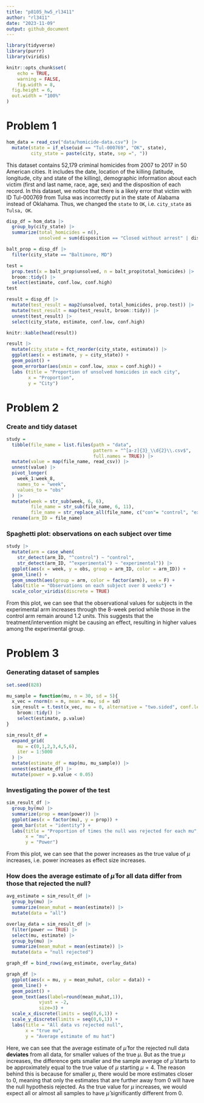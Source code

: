 ```yaml
---
title: "p8105_hw5_rl3411"
author: "rl3411"
date: "2023-11-09"
output: github_document
---
```


```r
library(tidyverse)
library(purrr)
library(viridis)

knitr::opts_chunk$set(
    echo = TRUE,
    warning = FALSE,
    fig.width = 8, 
  fig.height = 6,
  out.width = "100%"
)
```

# Problem 1

```r
hom_data = read_csv("data/homicide-data.csv") |> 
  mutate(state = if_else(uid == "Tul-000769", "OK", state),
         city_state = paste(city, state, sep =", ")) 
```

This dataset contains 52,179 criminal homicides from 2007 to 2017 in 50 American cities. It includes the date, location of the killing (latitude, longitude, city and state of the killing), demographic information about each victim (first and last name, race, age, sex) and the disposition of each record. In this dataset, we notice that there is a likely error that victim with ID Tul-000769 from Tulsa was incorrectly put in the state of Alabama instead of Oklahama. Thus, we changed the `state` to `OK`, i.e. `city_state` as `Tulsa, OK`.

```r
disp_df = hom_data |> 
  group_by(city_state) |> 
  summarize(total_homicides = n(),
            unsolved = sum(disposition == "Closed without arrest" | disposition == "Open/No arrest")) 
```

```r
balt_prop = disp_df |> 
  filter(city_state == "Baltimore, MD") 

test = 
  prop.test(x = balt_prop$unsolved, n = balt_prop$total_homicides) |> 
  broom::tidy() |> 
  select(estimate, conf.low, conf.high)
test
```

```r
result = disp_df |> 
  mutate(test_result = map2(unsolved, total_homicides, prop.test)) |> 
  mutate(test_result = map(test_result, broom::tidy)) |> 
  unnest(test_result) |> 
  select(city_state, estimate, conf.low, conf.high) 

knitr::kable(head(result))
```
```r
result |>  
  mutate(city_state = fct_reorder(city_state, estimate)) |> 
  ggplot(aes(x = estimate, y = city_state)) +
  geom_point() +
  geom_errorbar(aes(xmin = conf.low, xmax = conf.high)) + 
  labs (title = "Proportion of unsolved homicides in each city",
        x = "Proportion",
        y = "City")
```


# Problem 2

### Create and tidy dataset

```r
study = 
  tibble(file_name = list.files(path = "data", 
                                pattern = "^[a-z]{3}_\\d{2}\\.csv$", 
                                full.names = TRUE)) |> 
  mutate(value = map(file_name, read_csv)) |> 
  unnest(value) |> 
  pivot_longer(
    week_1:week_8,
    names_to = "week",
    values_to = "obs"
  ) |> 
  mutate(week = str_sub(week, 6, 6),
         file_name = str_sub(file_name, 6, 11),
         file_name = str_replace_all(file_name, c("con"= "control", "exp" = "experimental"))) |> 
  rename(arm_ID = file_name)
```

### Spaghetti plot: observations on each subject over time

```r
study |> 
  mutate(arm = case_when(
    str_detect(arm_ID, "^control") ~ "control",
    str_detect(arm_ID, "^experimental") ~ "experimental")) |> 
  ggplot(aes(x = week, y = obs, group = arm_ID, color = arm_ID)) + 
  geom_line() +
  geom_smooth(aes(group = arm, color = factor(arm)), se = F) +
  labs(title = "Observations on each subject over 8 weeks") +
  scale_color_viridis(discrete = TRUE)
```

From this plot, we can see that the observational values for subjects in the experimental arm increases through the 8-week period while those in the control arm remain around 1.2 units. This suggests that the treatment/intervention might be causing an effect, resulting in higher values among the experimental group.

# Problem 3

### Generating dataset of samples

```r
set.seed(828)

mu_sample = function(mu, n = 30, sd = 5){
  x_vec = rnorm(n = n, mean = mu, sd = sd)
  sim_result = t.test(x_vec, mu = 0, alternative = "two.sided", conf.level = 0.95) |> 
    broom::tidy() |> 
    select(estimate, p.value)
}

sim_result_df = 
  expand_grid(
    mu = c(0,1,2,3,4,5,6),
    iter = 1:5000
  ) |> 
  mutate(estimate_df = map(mu, mu_sample)) |> 
  unnest(estimate_df) |> 
  mutate(power = p.value < 0.05)
```

### Investigating the power of the test

```r
sim_result_df |>  
  group_by(mu) |>  
  summarize(prop = mean(power)) |> 
  ggplot(aes(x = factor(mu), y = prop)) +
  geom_bar(stat = "identity") +
  labs(title = "Proportion of times the null was rejected for each mu",
       x = "mu",
       y = "Power")
```

From this plot, we can see that the power increases as the true value of $\mu$ increases, i.e. power increases as effect size increases.

### How does the average estimate of $\hat{\mu}$ for all data differ from those that rejected the null?

```r
avg_estimate = sim_result_df |>  
  group_by(mu) |>  
  summarize(mean_muhat = mean(estimate)) |> 
  mutate(data = "all")

overlay_data = sim_result_df |> 
  filter(power == TRUE) |> 
  select(mu, estimate) |> 
  group_by(mu) |>  
  summarize(mean_muhat = mean(estimate)) |> 
  mutate(data = "null rejected")

graph_df = bind_rows(avg_estimate, overlay_data)

graph_df |> 
  ggplot(aes(x = mu, y = mean_muhat, color = data)) +
  geom_line() +
  geom_point() +
  geom_text(aes(label=round(mean_muhat,1)), 
            vjust = -2,  
            size=3) +
  scale_x_discrete(limits = seq(0,6,1)) +
  scale_y_discrete(limits = seq(0,6,1)) +
  labs(title = "All data vs rejected null",
       x = "true mu",
       y = "Average estimate of mu hat")
```

Here, we can see that the average estimate of $\hat{\mu}$ for the rejected null data **deviates** from all data, for smaller values of the true $\mu$. But as the true $\mu$ increases, the difference gets smaller and the sample average of $\hat{\mu}$ starts to be approximately equal to the true value of $\mu$ starting $\mu=4$. The reason behind this is because for smaller $\mu$, there would be more estimates closer to 0, meaning that only the estimates that are further away from 0 will have the null hypothesis rejected. As the true value for $\mu$ increases, we would expect all or almost all samples to have $\hat{\mu}$ significantly different from 0.





